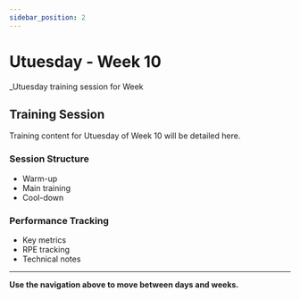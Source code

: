 ```yaml
---
sidebar_position: 2
---
```



<WorkoutNav weekNumber={10} />

# Utuesday - Week 10

_Utuesday training session for Week 

## Training Session

Training content for Utuesday of Week 10 will be detailed here.

### Session Structure
- Warm-up
- Main training
- Cool-down

### Performance Tracking
- Key metrics
- RPE tracking
- Technical notes

---

**Use the navigation above to move between days and weeks.**

